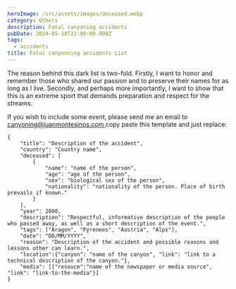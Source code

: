 ```yaml
---
heroImage: /src/assets/images/deceased.webp
category: Others
description: Fatal canyoning accidents
pubDate: 2024-05-18T22:00:00.000Z
tags:
  - accidents
title: Fatal canyonning accidents List
---
```


The reason behind this dark list is two-fold. Firstly, I want to honor and remember those who shared our passion and to preserve their names for as long as I live. Secondly, and perhaps more importantly, I want to show that this is an extreme sport that demands preparation and respect for the streams.

If you wish to include some event, please send me an email to [canyoning@juanmontesinos.com ](mailto:canyoning@juanmontesinos.com)copy paste this template and just replace:

```
{
    "title": "Description of the accident",
    "country": "Country name",
    "deceased": [
        {
            "name": "name of the person",
            "age": "age of the person",
            "sex": "biological sex of the person",
            "nationality": "nationality of the person. Place of birth prevails if known."
        }
    ],
    "year": 2000,
    "description": "Respectful, informative description of the people who passed away, as well as a short description of the event.",
    "tags": ["Aragon", "Pyrenees", "Austria", "Alps"],
    "date": "DD/MM/YYYY",
    "reason": "Description of the accident and possible reasons and lessons other can learn.",
    "location":{"canyon": "name of the canyon", "link": "link to a technical description of the canyon."},
    "media": [{"resouce":"name of the newspaper or media source", "link": "link-to-the-media"}]
}
```


<FatalAccidents />
